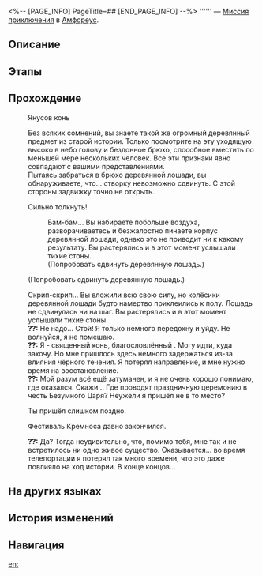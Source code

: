 <%-- [PAGE_INFO]
PageTitle=##
[END_PAGE_INFO] --%>
{{Дополнить|Диалоги.}}
{{Миссия Инфобокс
|id              = 4340146
|Название        = 
|Изображение     = Миссия .png
|Тип             = Миссия приключения
|Событие         = 
|Глава           = 
|Условия         = Завершена [[Миссия Освоения]] «[[О герой, прими ядро пламени]]»
|Персонажи       = ??; Первопроходец
|СтартЛокация    = [[Амфореус]] — [[Руины раздора каструма Кремноса]]
|Мир             = Амфореус
|Предыдущая      = 
|Следующая       = 
|Награды         = Небесная амброзия*15; Сосуд златиусов*1
}}
'''''' — [[Миссия приключения]] в [[Амфореус]].

==Описание==
{{Описание|<!--официальное описание из Перекрёстка судеб-->}}

==Этапы==


==Прохождение==
{{Дополнить}}

:{{Диалог|?}} Янусов конь
:Без всяких сомнений, вы знаете такой же огромный деревянный предмет из старой истории. Только посмотрите на эту уходящую высоко в небо голову и бездонное брюхо, способное вместить по меньшей мере нескольких человек. Все эти признаки явно совпадают с вашими представлениями.
:Пытаясь забраться в брюхо деревянной лошади, вы обнаруживаете, что... створку невозможно сдвинуть. С этой стороны задвижку точно не открыть.
:{{Диалог|Стрелка}} Сильно толкнуть!
::Бам-бам... Вы набираете побольше воздуха, разворачиваетесь и безжалостно пинаете корпус деревянной лошади, однако это не приводит ни к какому результату. Вы растерялись и в этот момент услышали тихие стоны.
::(Попробовать сдвинуть деревянную лошадь.)
:{{Диалог|Стрелка}} (Попробовать сдвинуть деревянную лошадь.)
:Скрип-скрип... Вы вложили всю свою силу, но колёсики деревянной лошади будто намертво приклеились к полу. Лошадь не сдвинулась ни на шаг. Вы растерялись и в этот момент услышали тихие стоны.
:'''??:''' Не надо... Стой! Я только немного передохну и уйду. Не волнуйся, я не помешаю.
:'''??:''' Я - священный конь, благословлённый {{Rubi|Янус|титан врат}}. Могу идти, куда захочу. Но мне пришлось здесь немного задержаться из-за влияния чёрного течения. Я потерял направление, и мне нужно время на восстановление.
:'''??:''' Мой разум всё ещё затуманен, и я не очень хорошо понимаю, где оказался. Скажи... Где проводят праздничную церемонию в честь Безумного Царя? Неужели я пришёл не в то место?
:{{Диалог|Стрелка}} Ты пришёл слишком поздно.
:{{Диалог|Стрелка}} Фестиваль Кремноса давно закончился.
:'''??:''' Да? Тогда неудивительно, что, помимо тебя, мне так и не встретилось ни одно живое существо. Оказывается... во время телепортации я потерял так много времени, что это даже повлияло на ход истории. В конце концов...
:{{tx}}
{{Диалог Конец}}

==На других языках==
{{На других языках
|en   = 
|zhs  = 
|zht  = 
|ja   = 
|ko   = 
|es   = 
|fr   = 
|ru   = 
|th   = 
|vi   = 
|de   = 
|id   = 
|pt   = 
}}

==История изменений==
{{История изменений|3.5}}

==Навигация==
{{Миссия приключения Навбокс|Глава }}

[[en:]]
